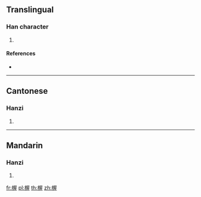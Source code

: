 ==Translingual==

===Han character===
{{Han char|rn=75|rad=木|as=09|sn=13|four=|canj=DSMG,XXDSM|ids=⿰木屋}}

# {{defn|Han|sort=木09}}

====References====
* {{Han ref|kx=0538.140|dkj=15096|dj=0925.270|hdz=21257.030|uh=6943|ud=26947}}

----

==Cantonese==

===Hanzi===
{{yue-hanzi|jyut=[[ak1]], [[ngak1]]|y=ak1, ngak1}}

# {{defn|lang=yue|sort=木09}}

----

==Mandarin==

===Hanzi===
{{cmn-hanzi|pin=[[wò]] ([[wo4]])|wg=wo<sup>4</sup>}}

# {{defn|lang=cmn|sort=木09}}

[[fr:楃]]
[[pl:楃]]
[[th:楃]]
[[zh:楃]]